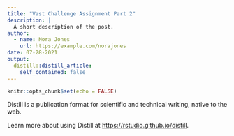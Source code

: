 ```yaml
---
title: "Vast Challenge Assignment Part 2"
description: |
  A short description of the post.
author:
  - name: Nora Jones
    url: https://example.com/norajones
date: 07-28-2021
output:
  distill::distill_article:
    self_contained: false
---
```



```r
knitr::opts_chunk$set(echo = FALSE)
```

Distill is a publication format for scientific and technical writing, native to the web.

Learn more about using Distill at <https://rstudio.github.io/distill>.


